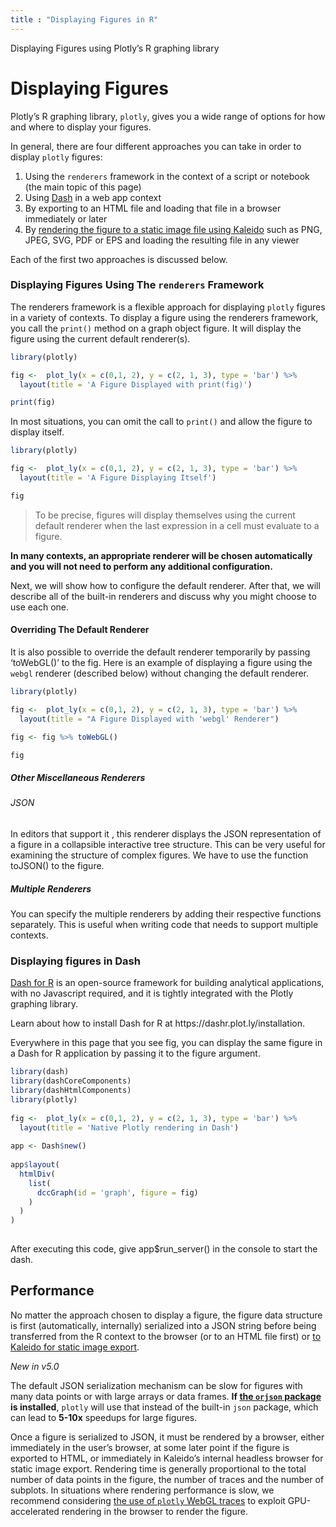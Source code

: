 ---
title : "Displaying Figures in R"
---
Displaying Figures using Plotly's R graphing library

# Displaying Figures

Plotly's R graphing library, `plotly`, gives you a wide range of options for how and where to display your figures.

In general, there are four different approaches you can take in order to display `plotly` figures:

 1. Using the `renderers` framework in the context of a script or notebook (the main topic of this page)
 2. Using [Dash](https://dashr.plotly.com) in a web app context
 3. By exporting to an HTML file and loading that file in a browser immediately or later
 4. By [rendering the figure to a static image file using Kaleido](https://plotly.com/r/static-image-export/) such as PNG, JPEG, SVG, PDF or EPS and loading the resulting file in any viewer

Each of the first two approaches is discussed below.

### Displaying Figures Using The `renderers` Framework

The renderers framework is a flexible approach for displaying `plotly` figures in a variety of contexts.  To display a figure using the renderers framework, you call the `print()` method on a graph object figure. It will display the figure using the current default renderer(s).

```{r}

library(plotly)

fig <-  plot_ly(x = c(0,1, 2), y = c(2, 1, 3), type = 'bar') %>%
  layout(title = 'A Figure Displayed with print(fig)')

print(fig)
```

In most situations, you can omit the call to `print()` and allow the figure to display itself.

```{r}

library(plotly)

fig <-  plot_ly(x = c(0,1, 2), y = c(2, 1, 3), type = 'bar') %>%
  layout(title = 'A Figure Displaying Itself')

fig
```

> To be precise, figures will display themselves using the current default renderer when  the last expression in a cell must evaluate to a figure.

**In many contexts, an appropriate renderer will be chosen automatically and you will not need to perform any additional configuration.** 

Next, we will show how to configure the default renderer.  After that, we will describe all of the built-in renderers and discuss why you might choose to use each one.


#### Overriding The Default Renderer
It is also possible to override the default renderer temporarily by passing 'toWebGL()' to the fig.  Here is an example of displaying a figure using the `webgl` renderer (described below) without changing the default renderer.

```{r}

library(plotly)

fig <-  plot_ly(x = c(0,1, 2), y = c(2, 1, 3), type = 'bar') %>%
  layout(title = "A Figure Displayed with 'webgl' Renderer")

fig <- fig %>% toWebGL()

fig

```


##### Other Miscellaneous Renderers

###### JSON
In editors that support it , this renderer displays the JSON representation of a figure in a collapsible interactive tree structure.  This can be very useful for examining the structure of complex figures. We have to use the function toJSON() to the figure.

##### Multiple Renderers
You can specify the multiple renderers by adding their respective functions separately.  This is useful when writing code that needs to support multiple contexts. 



### Displaying figures in Dash

[Dash for R](https://dashr.plotly.com) is an open-source framework for building analytical applications, with no Javascript required, and it is tightly integrated with the Plotly graphing library.

Learn about how to install Dash for R at https://dashr.plot.ly/installation.

Everywhere in this page that you see fig, you can display the same figure in a Dash for R application by passing it to the figure argument.


```{r}

library(dash) 
library(dashCoreComponents) 
library(dashHtmlComponents) 
library(plotly) 
 
fig <-  plot_ly(x = c(0,1, 2), y = c(2, 1, 3), type = 'bar') %>% 
  layout(title = 'Native Plotly rendering in Dash') 
 
app <- Dash$new() 
 
app$layout( 
  htmlDiv( 
    list( 
      dccGraph(id = 'graph', figure = fig) 
    ) 
  ) 
) 
 
```

After executing this code, give app$run_server() in the console to start the dash.


## Performance

No matter the approach chosen to display a figure, the figure data structure is first (automatically, internally) serialized into a JSON string before being transferred from the R context to the browser (or to an HTML file first) or [to Kaleido for static image export](https://plotly.com/r/static-image-export/).

*New in v5.0*

The default JSON serialization mechanism can be slow for figures with many data points or with large arrays or data frames. **If [the `orjson` package](https://github.com/ijl/orjson) is installed**, `plotly` will use that instead of the built-in `json` package, which can lead to **5-10x** speedups for large figures.

Once a figure is serialized to JSON, it must be rendered by a browser, either immediately in the user's browser, at some later point if the figure is exported to HTML, or immediately in Kaleido's internal headless browser for static image export. Rendering time is generally proportional to the total number of data points in the figure, the number of traces and the number of subplots. In situations where rendering performance is slow, we recommend considering [the use of `plotly` WebGL traces](https://plotly.com/r/webgl-vs-svg/) to exploit GPU-accelerated rendering in the browser to render the figure.